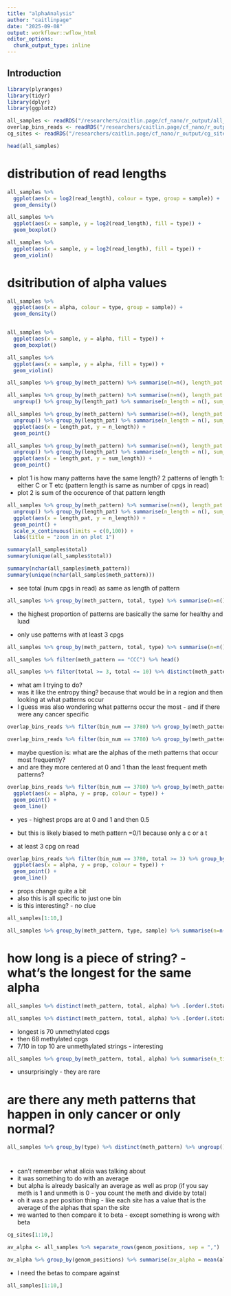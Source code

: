 ```yaml
---
title: "alphaAnalysis"
author: "caitlinpage"
date: "2025-09-08"
output: workflowr::wflow_html
editor_options:
  chunk_output_type: inline
---
```


## Introduction

```r
library(plyranges)
library(tidyr)
library(dplyr)
library(ggplot2)
```

```r
all_samples <- readRDS("/researchers/caitlin.page/cf_nano/r_output/all_samples.rds")
overlap_bins_reads <- readRDS("/researchers/caitlin.page/cf_nano/r_output/overlap_bins_reads.rds")
cg_sites <- readRDS("/researchers/caitlin.page/cf_nano/r_output/cg_sites.rds")
```



```r
head(all_samples)
```

# distribution of read lengths
```r
all_samples %>% 
  ggplot(aes(x = log2(read_length), colour = type, group = sample)) +
  geom_density()

all_samples %>%
  ggplot(aes(x = sample, y = log2(read_length), fill = type)) +
  geom_boxplot()

all_samples %>%
  ggplot(aes(x = sample, y = log2(read_length), fill = type)) +
  geom_violin()
```

# dsitribution of alpha values

```r
all_samples %>% 
  ggplot(aes(x = alpha, colour = type, group = sample)) +
  geom_density()


all_samples %>%
  ggplot(aes(x = sample, y = alpha, fill = type)) +
  geom_boxplot()

all_samples %>%
  ggplot(aes(x = sample, y = alpha, fill = type)) +
  geom_violin()
```
```r
all_samples %>% group_by(meth_pattern) %>% summarise(n=n(), length_pat = nchar(meth_pattern)) %>% distinct() %>% head()
```


```r
all_samples %>% group_by(meth_pattern) %>% summarise(n=n(), length_pat = nchar(meth_pattern)) %>% distinct() %>% 
  ungroup() %>% group_by(length_pat) %>% summarise(n_length = n(), sum_length = sum(n)) %>% head()

all_samples %>% group_by(meth_pattern) %>% summarise(n=n(), length_pat = nchar(meth_pattern)) %>% distinct() %>% 
  ungroup() %>% group_by(length_pat) %>% summarise(n_length = n(), sum_length = sum(n)) %>%
  ggplot(aes(x = length_pat, y = n_length)) +
  geom_point()

all_samples %>% group_by(meth_pattern) %>% summarise(n=n(), length_pat = nchar(meth_pattern)) %>% distinct() %>% 
  ungroup() %>% group_by(length_pat) %>% summarise(n_length = n(), sum_length = sum(n)) %>%
  ggplot(aes(x = length_pat, y = sum_length)) +
  geom_point()
```
* plot 1 is how many patterns have the same length? 2 patterns of length 1: either C or T etc (pattern length is same as number of cpgs in read)
* plot 2 is sum of the occurence of that pattern length
```r
all_samples %>% group_by(meth_pattern) %>% summarise(n=n(), length_pat = nchar(meth_pattern)) %>% distinct() %>% 
  ungroup() %>% group_by(length_pat) %>% summarise(n_length = n(), sum_length = sum(n)) %>%
  ggplot(aes(x = length_pat, y = n_length)) +
  geom_point() +
  scale_x_continuous(limits = c(0,100)) +
  labs(title = "zoom in on plot 1")
```
```r
summary(all_samples$total)
summary(unique(all_samples$total))

summary(nchar(all_samples$meth_pattern))
summary(unique(nchar(all_samples$meth_pattern)))
```
* see total (num cpgs in read) as same as length of pattern

```r
all_samples %>% group_by(meth_pattern, total, type) %>% summarise(n=n()) %>% group_by(type) %>% mutate(prop_pattern_in_type = n/sum(n)) %>% .[order(.$prop_pattern_in_type, decreasing = TRUE),] %>% head()
```
* the highest proportion of patterns are basically the same for healthy and luad

* only use patterns with at least 3 cpgs
```r
all_samples %>% group_by(meth_pattern, total, type) %>% summarise(n=n()) %>% filter(total >= 3) %>% group_by(type) %>% mutate(prop_pattern_in_type = n/sum(n)) %>% .[order(.$prop_pattern_in_type, decreasing = TRUE),] %>% head()
```
```r
all_samples %>% filter(meth_pattern == "CCC") %>% head()
```

```r
all_samples %>% filter(total >= 3, total <= 10) %>% distinct(meth_pattern, alpha) %>% head()
```

* what am I trying to do?
* was it like the entropy thing? because that would be in a region and then looking at what patterns occur
* I guess was also wondering what patterns occur the most - and if there were any cancer specific

```r
overlap_bins_reads %>% filter(bin_num == 3780) %>% group_by(meth_pattern, total) %>% summarise(num_times = n()) %>% ungroup() %>% mutate(prop = num_times/sum(num_times)) %>% .[order(.$prop, decreasing = TRUE),] %>% head()
```

```r
overlap_bins_reads %>% filter(bin_num == 3780) %>% group_by(meth_pattern, total, alpha, type) %>% summarise(num_times = n()) %>% ungroup() %>% group_by(type) %>% mutate(prop = num_times/sum(num_times)) %>% .[order(.$prop, decreasing = TRUE),] %>% head()
```
* maybe question is: what are the alphas of the meth patterns that occur most frequently?
* and are they more centered at 0 and 1 than the least frequent meth patterns?

```r
overlap_bins_reads %>% filter(bin_num == 3780) %>% group_by(meth_pattern, total, alpha, type) %>% summarise(num_times = n()) %>% ungroup() %>% group_by(type) %>% mutate(prop = num_times/sum(num_times)) %>% .[order(.$prop, decreasing = TRUE),] %>%
  ggplot(aes(x = alpha, y = prop, colour = type)) +
  geom_point() +
  geom_line()
```
* yes - highest props are at 0 and 1 and then 0.5

* but this is likely biased to meth pattern =0/1 because only a c or a t

* at least 3 cpg on read 

```r
overlap_bins_reads %>% filter(bin_num == 3780, total >= 3) %>% group_by(meth_pattern, total, alpha, type) %>% summarise(num_times = n()) %>% ungroup() %>% group_by(type) %>% mutate(prop = num_times/sum(num_times)) %>% .[order(.$prop, decreasing = TRUE),] %>%
  ggplot(aes(x = alpha, y = prop, colour = type)) +
  geom_point() +
  geom_line()
```
* props change quite a bit
* also this is all specific to just one bin
* is this interesting? - no clue
```r
all_samples[1:10,]
```


```r
all_samples %>% group_by(meth_pattern, type, sample) %>% summarise(n=n()) %>% head()
```

# how long is a piece of string? - what's the longest for the same alpha

```r
all_samples %>% distinct(meth_pattern, total, alpha) %>% .[order(.$total, decreasing = TRUE),] %>% mutate(num = 1:n()) %>% head()
```


```r
all_samples %>% distinct(meth_pattern, total, alpha) %>% .[order(.$total, decreasing = TRUE),] %>% mutate(num = 1:n()) %>% filter(alpha == 1 | alpha == 0) %>% head()
```
* longest is 70 unmethylated cpgs
* then 68 methylated cpgs
* 7/10 in top 10 are unmethylated strings - interesting

```r
all_samples %>% group_by(meth_pattern, total, alpha) %>% summarise(n_times = n()) %>% ungroup() %>% .[order(.$total, decreasing = TRUE),] %>% mutate(num = 1:n()) %>% filter(alpha == 1 | alpha == 0) %>% head()
```
* unsurprisingly - they are rare

# are there any meth patterns that happen in only cancer or only normal?

```r
all_samples %>% group_by(type) %>% distinct(meth_pattern) %>% ungroup() %>% group_by(meth_pattern) %>% mutate(n_groups = n()) %>% ungroup() %>% filter(n_groups == 1) %>% group_by(type) %>% summarise(n_unique = n())
```


#

* can't remember what alicia was talking about
* it was something to do with an average
* but alpha is already basically an average as well as prop (if you say meth is 1 and unmeth is 0 - you count the meth and divide by total)
* oh it was a per position thing - like each site has a value that is the average of the alphas that span the site
* we wanted to then compare it to beta - except something is wrong with beta

```r
cg_sites[1:10,]
```


```r
av_alpha <- all_samples %>% separate_rows(genom_positions, sep = ",")
```

```r
av_alpha %>% group_by(genom_positions) %>% summarise(av_alpha = mean(alpha), median_alpha = median(alpha), sd_alpha = sd(alpha)) %>% head()
```
* I need the betas to compare against
```r
all_samples[1:10,]
```

